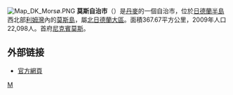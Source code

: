 [[File:Map_DK_Morsø.PNG|right]]
'''莫斯自治市'''（{{lang-da|Morsø  Kommune}}）是[[丹麥|丹麥]]的一個自治市，位於[[日德蘭半島|日德蘭半島]]西北部[[利姆灣|利姆灣]]內的[[莫斯島|莫斯島]]，屬[[北日德蘭大區|北日德蘭大區]]。面積367.67平方公里，2009年人口22,098人。首府[[尼克賓莫斯|尼克賓莫斯]]。

==外部链接==
* [http://www.morsoe.dk/ 官方網頁] {{Wayback|url=http://www.morsoe.dk/ |date=20160527104603 }}
{{丹麥自治市}}
[[Category:丹麥市鎮|M]]